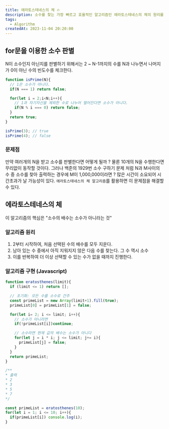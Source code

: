 ```yaml
---
title: 에라토스테네스의 체 🔥
description: 소수를 찾는 가장 빠르고 효율적인 알고리즘인 에라토스테네스의 체의 원리를 이해하고 자바스크립트 코드로 작성해보자.
tags:
  - Algorithm
createdAt: 2023-11-04 20:20:00
---
```


## for문을 이용한 소수 판별
N이 소수인지 아닌지를 판별하기 위해서는 2 ~ N-1까지의 수를 N과 나누면서 나머지가 0이 아닌 수의 빈도수를 체크한다.

```javascript
function isPrime(N){
  // 1은 소수가 아니다.
  if(N === 1) return false;

  for(let i = 2;i<N;i++){
    // 1과 자기자신을 제외한 수로 나누어 떨어진다면 소수가 아니다.
    if(N % i === 0) return false;
  }
  return true;
}

isPrime(3); // true
isPrime(4); // false
```

### 문제점
만약 여러개의 N을 받고 소수를 판별한다면 어떻게 될까 ?
물론 10개의 N을 수행한다면 무리없이 동작할 것이다.
그러나 백준의 1929번 소수 구하기 문제 처럼 N과 M사이의 수 중 소수를 찾아 출력하는 경우에 M이 1,000,000이라면 ?
많은 시간이 소요되어 시간초과가 날 가능성이 있다.
`에라토스테네스의 체 알고리즘`를 활용하면 이 문제점을 해결할 수 있다.

## 에라토스테네스의 체
이 알고리즘의 핵심은 "소수의 배수는 소수가 아니라는 것"

### 알고리즘 원리

1. 2부터 시작하여, 처음 선택된 수의 배수를 모두 지운다.
2. 남아 있는 수 중에서 아직 지워지지 않은 다음 수를 찾는다. 그 수 역시 소수
3. 이를 반복하여 더 이상 선택할 수 있는 수가 없을 때까지 진행한다.

### 알고리즘 구현 (Javascript)

```javascript
function eratosthenes(limit){
  if (limit <= 1) return [];

  // 초기화: 모든 수를 소수로 간주
  const primeList = new Array(limit+1).fill(true);
  primeList[0] = primeList[1] = false;

  for(let i= 2; i <= limit; i++){
    // 소수가 아니라면
    if(!primeList[i])continue;

    // 소수라면 현재 값의 배수는 소수가 아니다
    for(let j = i * i; j <= limit; j+= i){
      primeList[j] = false;
    }
  }
  return primeList;
}

/**
* 출력
* 2
* 3
* 5
* 7
*/

const primeList = eratosthenes(10);
for(let i = 1; i <= 10; i++){
  if(primeList[i]) console.log(i);
}
```